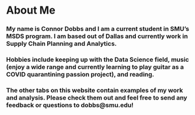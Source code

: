 # About Me

### My name is Connor Dobbs and I am a current student in SMU's MSDS program. I am based out of Dallas and currently work in Supply Chain Planning and Analytics. 

### Hobbies include keeping up with the Data Science field, music (enjoy a wide range and currently learning to play guitar as a COVID quarantining passion project), and reading. 

### The other tabs on this website contain examples of my work and analysis. Please check them out and feel free to send any feedback or questions to dobbs@smu.edu!
